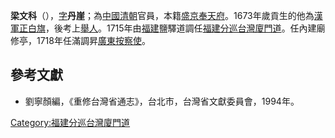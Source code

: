 '''梁文科'''（{{bd|?||?|}}），[[表字|字]]'''丹崖'''；為[[中國|中國]][[清朝|清朝]]官員，本籍[[盛京|盛京]][[奉天府|奉天府]]。1673年歲貢生的他為[[漢軍|漢軍]][[正白旗|正白旗]]，後考上[[舉人|舉人]]。1715年由[[福建|福建]]鹽驛道調任[[福建分巡台灣廈門道|福建分巡台灣廈門道]]。任內建廟修亭，1718年任滿調昇[[廣東|廣東]][[按察使|按察使]]。

{{start box}}
{{s-before|[[陳璸|陳璸]]}}
{{s-title|[[福建分巡台灣廈門道|福建分巡台灣廈門道]]|1715年上任}}
{{s-after|[[王珍|王珍]]}}
{{end box}}

==參考文獻==
*劉寧顏編，《重修台灣省通志》，台北市，台灣省文獻委員會，1994年。

{{臺灣統治者}}

[[Category:福建分巡台灣廈門道|Category:福建分巡台灣廈門道]]